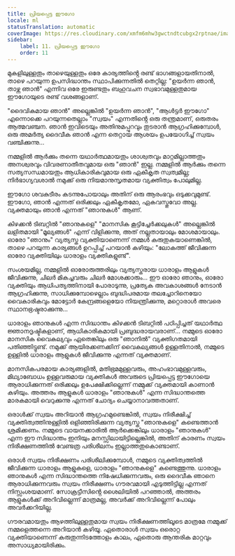 ```yaml
---
title: പ്രിയപ്പെട്ട ഈഗോ
locale: ml
statusTranslation: automatic
coverImage: https://res.cloudinary.com/xmfm6mhw3gwctndtcubgx2rptnae/image/upload/v1740468922/small_cover_tratado_de_psicologia_revolucionaria_a4c0dca4e0.webp
sidebar:
    label: 11. പ്രിയപ്പെട്ട ഈഗോ
    order: 11
---
```

മുകളിലുള്ളതും താഴെയുള്ളതും ഒരേ കാര്യത്തിൻ്റെ രണ്ട് ഭാഗങ്ങളായതിനാൽ, താഴെ പറയുന്ന ഉപസിദ്ധാന്തം സ്ഥാപിക്കുന്നതിൽ തെറ്റില്ല: "ഉയർന്ന ഞാൻ, താഴ്ന്ന ഞാൻ" എന്നിവ ഒരേ ഇരുണ്ടതും ബഹുവചന സ്വഭാവമുള്ളതുമായ ഈഗോയുടെ രണ്ട് വശങ്ങളാണ്.

"ദൈവികമായ ഞാൻ" അല്ലെങ്കിൽ "ഉയർന്ന ഞാൻ", "ആൾട്ടർ ഈഗോ" എന്നൊക്കെ പറയുന്നതെല്ലാം "സ്വയം" എന്നതിൻ്റെ ഒരു തന്ത്രമാണ്, ഒരുതരം ആത്മവഞ്ചന. ഞാൻ ഇവിടെയും അതിനുമപ്പുറവും തുടരാൻ ആഗ്രഹിക്കുമ്പോൾ, ഒരു അമർത്യ ദൈവീക ഞാൻ എന്ന തെറ്റായ ആശയം ഉപയോഗിച്ച് സ്വയം വഞ്ചിക്കുന്നു...

നമ്മളിൽ ആർക്കും തന്നെ യഥാർത്ഥമായതും ശാശ്വതവും മാറ്റമില്ലാത്തതും അനശ്വരവും വിവരണാതീതവുമായ ഒരു "ഞാൻ" ഇല്ല. നമ്മളിൽ ആർക്കും തന്നെ സത്യസന്ധമായതും ആധികാരികവുമായ ഒരു ഏകീകൃത സ്വത്വമില്ല; നിർഭാഗ്യവശാൽ നമുക്ക് ഒരു നിയമാനുസൃതമായ വ്യക്തിത്വം പോലുമില്ല.

ഈഗോ ശവകുടീരം കടന്നുപോയാലും അതിന് ഒരു ആരംഭവും ഒടുക്കവുമുണ്ട്. ഈഗോ, ഞാൻ എന്നത് ഒരിക്കലും ഏകീകൃതമോ, ഏകവസ്തുവോ അല്ല. വ്യക്തമായും ഞാൻ എന്നത് "ഞാനുകൾ" ആണ്.

കിഴക്കൻ ടിബറ്റിൽ "ഞാനുകളെ" "മാനസിക കൂട്ടിച്ചേർക്കലുകൾ" അല്ലെങ്കിൽ ലളിതമായി "മൂല്യങ്ങൾ" എന്ന് വിളിക്കുന്നു, അത് നല്ലതായാലും മോശമായാലും. ഓരോ "ഞാനും" വ്യത്യസ്ത വ്യക്തിയാണെന്ന് നമ്മൾ കരുതുകയാണെങ്കിൽ, താഴെ പറയുന്ന കാര്യങ്ങൾ ഉറപ്പിച്ച് പറയാൻ കഴിയും: "ലോകത്ത് ജീവിക്കുന്ന ഓരോ വ്യക്തിയിലും ധാരാളം വ്യക്തികളുണ്ട്".

സംശയമില്ല, നമ്മളിൽ ഓരോരുത്തരിലും വ്യത്യസ്തരായ ധാരാളം ആളുകൾ ജീവിക്കുന്നു, ചിലർ മികച്ചവരും ചിലർ മോശക്കാരും... ഈ ഓരോ ഞാനും, ഓരോ വ്യക്തിയും ആധിപത്യത്തിനായി പോരാടുന്നു, പ്രത്യേക അവകാശങ്ങൾ നേടാൻ ആഗ്രഹിക്കുന്നു, സാധിക്കുമ്പോഴെല്ലാം ബുദ്ധിപരമായ തലച്ചോറിനെയോ വൈകാരികവും മോട്ടോർ കേന്ദ്രങ്ങളെയോ നിയന്ത്രിക്കുന്നു, മറ്റൊരാൾ അവരെ സ്ഥാനഭ്രഷ്ടരാക്കുന്നു...

ധാരാളം ഞാനുകൾ എന്ന സിദ്ധാന്തം കിഴക്കൻ ടിബറ്റിൽ പഠിപ്പിച്ചത് യഥാർത്ഥ ജ്ഞാനദൃഷ്ടികളാണ്, ആധികാരികമായി പ്രബുദ്ധരായവരാണ്... നമ്മുടെ ഓരോ മാനസിക വൈകല്യവും ഏതെങ്കിലും ഒരു "ഞാനിൽ" വ്യക്തിഗതമായി പതിഞ്ഞിട്ടുണ്ട്. നമുക്ക് ആയിരക്കണക്കിന് വൈകല്യങ്ങൾ ഉള്ളതിനാൽ, നമ്മുടെ ഉള്ളിൽ ധാരാളം ആളുകൾ ജീവിക്കുന്നു എന്നത് വ്യക്തമാണ്.

മാനസികപരമായ കാര്യങ്ങളിൽ, മതിഭ്രമമുള്ളവരും, അഹംഭാവമുള്ളവരും, മിഥ്യാബോധം ഉള്ളവരുമായ വ്യക്തികൾ അവരുടെ പ്രിയപ്പെട്ട ഈഗോയെ ആരാധിക്കുന്നത് ഒരിക്കലും ഉപേക്ഷിക്കില്ലെന്ന് നമ്മുക്ക് വ്യക്തമായി കാണാൻ കഴിയും. അത്തരം ആളുകൾ ധാരാളം "ഞാനുകൾ" എന്ന സിദ്ധാന്തത്തെ മാരകമായി വെറുക്കുന്നു എന്നത് ചോദ്യം ചെയ്യാനാവത്തതാണ്.

ഒരാൾക്ക് സ്വയം അറിയാൻ ആഗ്രഹമുണ്ടെങ്കിൽ, സ്വയം നിരീക്ഷിച്ച് വ്യക്തിത്വത്തിനുള്ളിൽ ഒളിഞ്ഞിരിക്കുന്ന വ്യത്യസ്ത "ഞാനുകളെ" കണ്ടെത്താൻ ശ്രമിക്കണം. നമ്മുടെ വായനക്കാരിൽ ആർക്കെങ്കിലും ധാരാളം "ഞാനുകൾ" എന്ന ഈ സിദ്ധാന്തം ഇനിയും മനസ്സിലായിട്ടില്ലെങ്കിൽ, അതിന് കാരണം സ്വയം നിരീക്ഷണത്തിൽ വേണ്ടത്ര പരിശീലനം ഇല്ലാത്തതുകൊണ്ടാണ്.

ഒരാൾ സ്വയം നിരീക്ഷണം പരിശീലിക്കുമ്പോൾ, നമ്മുടെ വ്യക്തിത്വത്തിൽ ജീവിക്കുന്ന ധാരാളം ആളുകളെ, ധാരാളം "ഞാനുകളെ" കണ്ടെത്തുന്നു. ധാരാളം ഞാനുകൾ എന്ന സിദ്ധാന്തത്തെ നിഷേധിക്കുന്നവരും, ഒരു ദൈവീക ഞാനെ ആരാധിക്കുന്നവരും സ്വയം നിരീക്ഷണം ഗൗരവമായി എടുത്തിട്ടില്ല എന്നത് നിസ്സംശയമാണ്. സോക്രട്ടീസിൻ്റെ ശൈലിയിൽ പറഞ്ഞാൽ, അത്തരം ആളുകൾക്ക് അറിവില്ലെന്ന് മാത്രമല്ല, അവർക്ക് അറിവില്ലെന്ന് പോലും അവർക്കറിയില്ല.

ഗൗരവമായതും ആഴത്തിലുള്ളതുമായ സ്വയം നിരീക്ഷണത്തിലൂടെ മാത്രമേ നമ്മുക്ക് നമ്മളെത്തന്നെ അറിയാൻ കഴിയൂ. ഏതൊരാൾ സ്വയം ഒരൊറ്റ വ്യക്തിയാണെന്ന് കരുതുന്നിടത്തോളം കാലം, ഏതൊരു ആന്തരിക മാറ്റവും അസാധ്യമായിരിക്കും.

